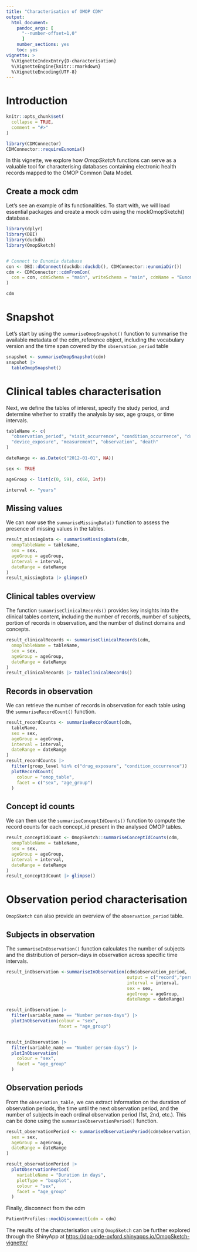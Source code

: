 ```yaml
---
title: "Characterisation of OMOP CDM"
output: 
  html_document:
    pandoc_args: [
      "--number-offset=1,0"
      ]
    number_sections: yes
    toc: yes
vignette: >
  %\VignetteIndexEntry{D-characterisation}
  %\VignetteEngine{knitr::rmarkdown}
  %\VignetteEncoding{UTF-8}
---
```


# Introduction

```r
knitr::opts_chunk$set(
  collapse = TRUE,
  comment = "#>"
)

library(CDMConnector)
CDMConnector::requireEunomia()
```

In this vignette, we explore how *OmopSketch* functions can serve as a valuable tool for characterising databases containing electronic health records mapped to the OMOP Common Data Model.

## Create a mock cdm

Let's see an example of its functionalities. To start with, we will load essential packages and create a mock cdm using the mockOmopSketch() database.

```r
library(dplyr)
library(DBI)
library(duckdb)
library(OmopSketch)


# Connect to Eunomia database
con <- DBI::dbConnect(duckdb::duckdb(), CDMConnector::eunomiaDir())
cdm <- CDMConnector::cdmFromCon(
  con = con, cdmSchema = "main", writeSchema = "main", cdmName = "Eunomia"
)

cdm
```

# Snapshot

Let's start by using the `summariseOmopSnapshot()` function to summarise the available metadata of the cdm_reference object, including the vocabulary version and the time span covered by the `observation_period` table

```r
snapshot <- summariseOmopSnapshot(cdm)
snapshot |>
  tableOmopSnapshot()
```

# Clinical tables characterisation

Next, we define the tables of interest, specify the study period, and determine whether to stratify the analysis by sex, age groups, or time intervals.

```r
tableName <- c(
  "observation_period", "visit_occurrence", "condition_occurrence", "drug_exposure", "procedure_occurrence",
  "device_exposure", "measurement", "observation", "death"
)

dateRange <- as.Date(c("2012-01-01", NA))

sex <- TRUE

ageGroup <- list(c(0, 59), c(60, Inf))

interval <- "years"
```

## Missing values

We can now use the `summariseMissingData()` function to assess the presence of missing values in the tables.

```r
result_missingData <- summariseMissingData(cdm,
  omopTableName = tableName,
  sex = sex,
  ageGroup = ageGroup,
  interval = interval,
  dateRange = dateRange
)
result_missingData |> glimpse()
```

## Clinical tables overview

The function `sumamriseClinicalRecords()` provides key insights into the clinical tables content, including the number of records, number of subjects, portion of records in observation, and the number of distinct domains and concepts.

```r
result_clinicalRecords <- summariseClinicalRecords(cdm,
  omopTableName = tableName,
  sex = sex,
  ageGroup = ageGroup,
  dateRange = dateRange
)
result_clinicalRecords |> tableClinicalRecords()
```

## Records in observation

We can retrieve the number of records in observation for each table using the `summariseRecordCount()` function.

```r
result_recordCounts <- summariseRecordCount(cdm,
  tableName,
  sex = sex,
  ageGroup = ageGroup,
  interval = interval,
  dateRange = dateRange
)
result_recordCounts |>
  filter(group_level %in% c("drug_exposure", "condition_occurrence")) |>
  plotRecordCount(
    colour = "omop_table",
    facet = c("sex", "age_group")
  )
```

## Concept id counts

We can then use the `summariseConceptIdCounts()` function to compute the record counts for each concept_id present in the analysed OMOP tables.

```r
result_conceptIdCount <- OmopSketch::summariseConceptIdCounts(cdm,
  omopTableName = tableName,
  sex = sex,
  ageGroup = ageGroup,
  interval = interval,
  dateRange = dateRange
)
result_conceptIdCount |> glimpse()
```

# Observation period characterisation

`OmopSketch` can also provide an overview of the `observation_period` table.

## Subjects in observation

The `summariseInObservation()` function calculates the number of subjects and the distribution of person-days in observation across specific time intervals.

```r

result_inObservation <-summariseInObservation(cdm$observation_period,
                                              output = c("record","person-days"),
                                              interval = interval,
                                              sex = sex,
                                              ageGroup = ageGroup,
                                              dateRange = dateRange) 

result_inObservation |>    
  filter(variable_name == "Number person-days") |>
  plotInObservation(colour = "sex", 
                    facet = "age_group")


result_inObservation |>
  filter(variable_name == "Number person-days") |>
  plotInObservation(
    colour = "sex",
    facet = "age_group"
  )
```

## Observation periods

From the `observation_table`, we can extract information on the duration of observation periods, the time until the next observation period, and the number of subjects in each ordinal observation period (1st, 2nd, etc.). This can be done using the `summariseObservationPeriod()` function.

```r
result_observationPeriod <- summariseObservationPeriod(cdm$observation_period,
  sex = sex,
  ageGroup = ageGroup,
  dateRange = dateRange
)

result_observationPeriod |>
  plotObservationPeriod(
    variableName = "Duration in days",
    plotType = "boxplot",
    colour = "sex",
    facet = "age_group"
  )
```

Finally, disconnect from the cdm

```r
PatientProfiles::mockDisconnect(cdm = cdm)
```

The results of the characterisation using `OmopSketch` can be further explored through the ShinyApp at <https://dpa-pde-oxford.shinyapps.io/OmopSketch-vignette/>
